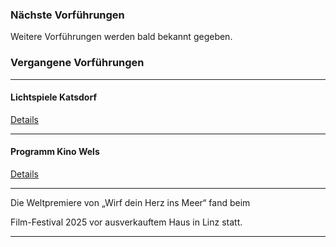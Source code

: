 ### Nächste Vorführungen

Weitere Vorführungen werden bald bekannt gegeben.

### Vergangene Vorführungen

***

#### Lichtspiele Katsdorf

<KatsdorfImage />

[Details](https://www.kino-katsdorf.at/ourmovies/wirf-dein-herz-ins-meer/)

***

#### Programm Kino Wels

<WelsImages />

[Details](https://programmkinowels.at/film-detail/wirf-dein-herz-ins-meer)

***

Die Weltpremiere von „Wirf dein Herz ins Meer“ fand beim

<CrossingEuropeLink />

Film-Festival 2025 vor ausverkauftem Haus in Linz statt.

<CrossingEuropeImage />

***
